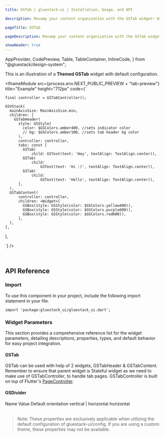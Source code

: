 ```yaml
---
title: GSTab | gluestack-ui | Installation, Usage, and API

description: Revamp your content organization with the GSTab widget! Use it to visually separate different sections of your app.

pageTitle: GSTab

pageDescription: Revamp your content organization with the GSTab widget! Use it to visually separate different sections of your app.

showHeader: true
---
```



  AppProvider,
  CodePreview,
  Table,
  TableContainer,
  InlineCode,
} from "@gluestack/design-system";

<Meta title="Components/Disclosure/Tabs" />

This is an illustration of a **Themed GSTab** widget with default configuration.

<IframeModule
  src={process.env.NEXT_PUBLIC_PREVIEW + "tab-preview"}
  title="Example"
  height="712px"
  code={`

    final controller = GSTabController();

    GSVStack(
      mainAxisSize: MainAxisSize.min,
      children: [
        GSTabHeader(
          style: GSStyle(
            color: $GSColors.amber400, //sets indicator color
            // bg: $GSColors.amber100, //sets tab header bg color
          ),
          controller: controller,
          tabs: const [
            GSTab(
                child: GSText(text: 'Hey', textAlign: TextAlign.center)),
            GSTab(
                child:
                    GSText(text: 'Hi :)', textAlign: TextAlign.center)),
            GSTab(
                child:
                    GSText(text: 'Hello', textAlign: TextAlign.center)),
          ],
      ),
      GSTabContent(
          controller: controller,
          children: <Widget>[
            GSBox(style: GSStyle(color: $GSColors.yellow400)),
            GSBox(style: GSStyle(color: $GSColors.purple600)),
            GSBox(style: GSStyle(color: $GSColors.red600)),
          ],
      ),
    ],
  ),

`}
/>

<br />

## API Reference

### Import

To use this component in your project, include the following import statement in your file.

```
import 'package:gluestack_ui/gluestack_ui.dart';
```

### Widget Parameters

This section provides a comprehensive reference list for the widget parameters, detailing descriptions, properties, types, and default behavior for easy project integration.

#### GSTab

GSTab can be used with help of 2 widgets, GSTabHeader & GSTabContent. Remember to ensure that parent widget is Stateful widget as we need to make use of GSTabController, to handle tab pages.
GSTabController is built on top of Flutter's [PageController](https://api.flutter.dev/flutter/widgets/PageController-class.html).

#### GSDivider

<AppProvider>
  <TableContainer>
    <Table>
      <Table.THead>
        <Table.TR>
          <Table.TH>
            <Table.TText>Name</Table.TText>
          </Table.TH>
          <Table.TH>
            <Table.TText>Value</Table.TText>
          </Table.TH>
          <Table.TH>
            <Table.TText>Default</Table.TText>
          </Table.TH>
        </Table.TR>
      </Table.THead>
      <Table.TBody>
        <Table.TR>
          <Table.TD>
            <Table.TText>
              <InlineCode>orientation</InlineCode>
            </Table.TText>
          </Table.TD>
          <Table.TD>
            <Table.TText>vertical | horizontal</Table.TText>
          </Table.TD>
          <Table.TD>
            <Table.TText>horizontal</Table.TText>
          </Table.TD>
        </Table.TR>
      </Table.TBody>
    </Table>
  </TableContainer>
</AppProvider>

> Note: These properties are exclusively applicable when utilizing the default configuration of gluestack-ui/config. If you are using a custom theme, these properties may not be available.
